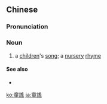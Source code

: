 {{also|童謡|童谣}}
==Chinese==
{{zh-forms|s=童谣}}

===Pronunciation===
{{zh-pron
|m=tóngyáo
|c=tung4 jiu4
|h=pfs=thùng-yèu
|mn=tông-iâu
|cat=n
}}

===Noun===
{{zh-noun}}

# a [[children]]'s [[song]]; a [[nursery]] [[rhyme]]

====See also====
* {{zh-l|兒歌}}

[[ko:童謠]]
[[ja:童謠]]